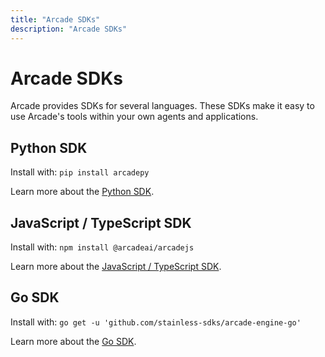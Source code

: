 ```yaml
---
title: "Arcade SDKs"
description: "Arcade SDKs"
---
```


# Arcade SDKs

Arcade provides SDKs for several languages.  These SDKs make it easy to use Arcade's tools within your own agents and applications.

## Python SDK

Install with: `pip install arcadepy`

Learn more about the [Python SDK](https://github.com/ArcadeAI/arcade-py).

## JavaScript / TypeScript SDK

Install with: `npm install @arcadeai/arcadejs`

Learn more about the [JavaScript / TypeScript SDK](https://github.com/ArcadeAI/arcade-js).

## Go SDK

Install with: `go get -u 'github.com/stainless-sdks/arcade-engine-go'`

Learn more about the [Go SDK](https://github.com/ArcadeAI/arcade-go?tab=readme-ov-file).





